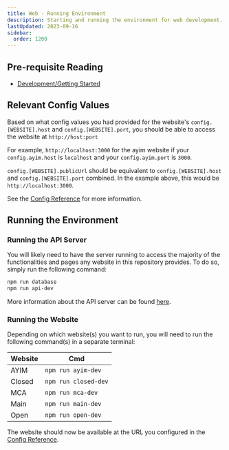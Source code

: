 ```yaml
---
title: Web - Running Environment
description: Starting and running the environment for web development.
lastUpdated: 2023-09-16
sidebar:
  order: 1200
---
```


## Pre-requisite Reading

*   [Development/Getting Started](../../..)

## Relevant Config Values

Based on what config values you had provided for the website's `config.[WEBSITE].host` and `config.[WEBSITE].port`, you should be able to access the website at `http://host:port`

For example, `http://localhost:3000` for the ayim website if your `config.ayim.host` is `localhost` and your `config.ayim.port` is `3000`.

`config.[WEBSITE].publicUrl` should be equivalent to `config.[WEBSITE].host` and `config.[WEBSITE].port` combined. In the example above, this would be `http://localhost:3000`.

See the [Config Reference](../config) for more information.

## Running the Environment

### Running the API Server

You will likely need to have the server running to access the majority of the functionalities and pages any website in this repository provides. To do so, simply run the following command:

```bash
npm run database
npm run api-dev
```

More information about the API server can be found [here](../../../server/guide/api-running-environment).

### Running the Website

Depending on which website(s) you want to run, you will need to run the following command(s) in a separate terminal:

| Website | Cmd                  |
| ------- | -------------------- |
| AYIM    | `npm run ayim-dev`   |
| Closed  | `npm run closed-dev` |
| MCA     | `npm run mca-dev`    |
| Main    | `npm run main-dev`   |
| Open    | `npm run open-dev`   |

The website should now be available at the URL you configured in the [Config Reference](../config).
